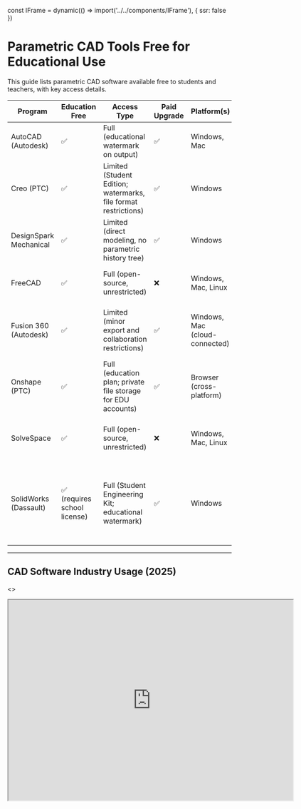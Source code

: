 const IFrame = dynamic(() => import('../../components/IFrame'), { ssr: false })


# Parametric CAD Tools Free for Educational Use

This guide lists parametric CAD software available free to students and teachers, with key access details.

| Program                   | Education Free                | Access Type                                                     | Paid Upgrade | Platform(s)                    | Standout Features                                                                               |
|---------------------------|-------------------------------|-----------------------------------------------------------------|--------------|--------------------------------|-------------------------------------------------------------------------------------------------|
| AutoCAD (Autodesk)        | ✅                           | Full (educational watermark on output)                          | ✅           | Windows, Mac                   | Industry-standard 2D CAD with basic 3D support.                                                 |
| Creo (PTC)                | ✅                           | Limited (Student Edition; watermarks, file format restrictions) | ✅           | Windows                        | High-end mechanical design and simulation tools.                                                |
| DesignSpark Mechanical    | ✅                           | Limited (direct modeling, no parametric history tree)           | ✅           | Windows                        | Lightweight mechanical CAD; easy learning curve.                                                |
| FreeCAD                   | ✅                           | Full (open-source, unrestricted)                                | ❌           | Windows, Mac, Linux            | Fully open-source modular parametric CAD.                                                       |
| Fusion 360 (Autodesk)     | ✅                           | Limited (minor export and collaboration restrictions)           | ✅           | Windows, Mac (cloud-connected) | Unified CAD/CAM/CAE; excellent for prototyping and manufacturing.                               |
| Onshape (PTC)             | ✅                           | Full (education plan; private file storage for EDU accounts)    | ✅           | Browser (cross-platform)       | Cloud-native full parametric CAD; real-time collaboration.                                      |
| SolveSpace                | ✅                           | Full (open-source, unrestricted)                                | ❌           | Windows, Mac, Linux            | Extremely lightweight constraint-based modeling.                                                |
| SolidWorks (Dassault)     | ✅ (requires school license) | Full (Student Engineering Kit; educational watermark)           | ✅           | Windows                        | Industry standard for mechanical engineering; strong assemblies, surfacing, simulation support. |

---



## CAD Software Industry Usage (2025)

<>
<IFrame
  src="https://jamesd3d.github.io/info3dimages/cad_usage.html"
  width="640"
  height="450"
  title="CAD Software Industry Usage (2025)"
/>
</>


## SolidWorks dominates mechanical CAD markets, followed by AutoCAD and the fast-growing Fusion 360. Open-source tools like FreeCAD and SolveSpace are increasingly important in education and hobbyist spaces.

